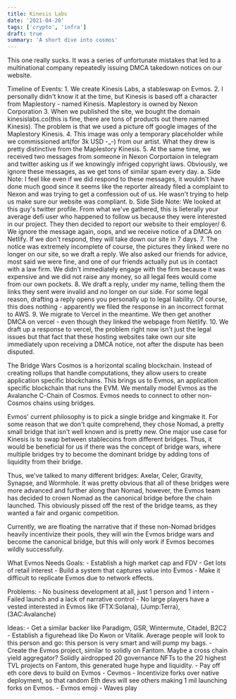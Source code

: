 ```yaml
---
title: Kinesis Labs
date: '2021-04-20'
tags: ['crypto', 'infra']
draft: true
summary: 'A short dive into cosmos'
---
```


This one really sucks. It was a series of unfortunate mistakes that led to a multinational company repeatedly issuing DMCA takedown notices on our website.

Timeline of Events: 1. We create Kinesis Labs, a stableswap on Evmos. 2. I personally didn't know it at the time, but Kinesis is based off a character from Maplestory - named Kinesis. Maplestory is owned by Nexon Corporation 3. When we published the site, we bought the domain kinesislabs.co(this is fine, there are tons of products out there named Kinesis). The problem is that we used a picture off google images of the Maplestory Kinesis. 4. This image was only a temporary placeholder while we commissioned art(for 3k USD -\_-) from our artist. What they drew is pretty distinctive from the Maplestory Kinesis. 5. At the same time, we received two messages from someone in Nexon Corportaion in telegram and twitter asking us if we knowingly infriged copyright laws. Obviously, we ignore these messages, as we get tons of similar spam every day.
a. Side Note: I feel like even if we did respond to these messages, it wouldn't have done much good since it seems like the reporter already filed a complaint to Nexon and was trying to get a confession out of us. He wasn't trying to help us make sure our website was compliant.
b. Side Side Note: We looked at this guy's twitter profile. From what we've gathered, this is lieterally your average defi user who happened to follow us because they were interested in our project. They then decided to report our website to their employer/ 6. We ignore the message again, oops, and we receive notice of a DMCA on Netlify. If we don't respond, they will take down our site in 7 days. 7. The notice was extremely incomplete of course, the pictures they linked were no longer on our site, so we draft a reply. We also asked our friends for advice, most said we were fine, and one of our friends actually put us in contact with a law firm. We didn't immediately engage with the firm because it was expensive and we did not raise any money, so all legal fees would come from our own pockets. 8. We draft a reply, under my name, telling them the links they sent were invalid and no longer on our side. For some legal reason, drafting a reply opens you personally up to legal liability. Of course, this does nothing - apparently we filed the response in an incorrect format to AWS. 9. We migrate to Vercel in the meantime. We then get another DMCA on vercel - even though they linked the webpage from Netlify. 10. We draft up a response to vercel, the problem right now isn't just the legal issues but that fact that these hosting websites take own our site immediately upon receiving a DMCA notice, not after the dispute has been disputed.

The Bridge Wars
Cosmos is a horizontal scaling blockchain. Instead of creating rollups that handle computations, they allow users to create application specific blockchains. This brings us to Evmos, an application specific blockchain that runs the EVM. We mentally model Evmos as the Avalanche C-Chain of Cosmos. Evmos needs to connect to other non-Cosmos chains using bridges.

Evmos' current philosophy is to pick a single bridge and kingmake it. For some reason that we don't quite comprehend, they chose Nomad, a pretty small bridge that isn't well known and is pretty new. One major use case for Kinesis is to swap between stablecoins from different bridges. Thus, it would be beneficial for us if there was the concept of bridge wars, where multiple bridges try to become the dominant bridge by adding tons of liquidity from their bridge.

Thus, we've talked to many different bridges: Axelar, Celer, Gravity, Synapse, and Wormhole. It was pretty obvious that all of these bridges were more advanced and further along than Nomad, however, the Evmos team has decided to crown Nomad as the canonical bridge before the chain launched. This obviously pissed off the rest of the bridge teams, as they wanted a fair and organic competition.

Currently, we are floating the narrative that if these non-Nomad bridges heavily incentivize their pools, they will win the Evmos bridge wars and become the canonical bridge, but this will only work if Evmos becomes wildly successfully.

What Evmos Needs
Goals: - Establish a high market cap and FDV - Get lots of retail interest - Build a system that captures value into Evmos - Make it difficult to replicate Evmos due to network effects.

Problems: - No business development at all, just 1 person and 1 intern - Failed launch and a lack of narrative control - No large players have a vested interested in Evmos like (FTX:Solana), (Jump:Terra), (3AC:Avalanche)

Ideas: - Get a similar backer like Paradigm, GSR, Wintermute, Citadel, B2C2 - Establish a figurehead like Do Kwon or Vitalik. Average people will look to this person and go: this person is very smart and will pump my bags. - Create the Evmos project, similar to solidly on Fantom. Maybe a cross chain yield aggregator? Solidly airdropped 20 governance NFTs to the 20 highest TVL projects on Fantom, this generated huge hype and liquidity. - Pay off eth core devs to build on Evmos - Cevmos - Incentivize forks over native deployment, so that random Eth devs will see others making 1 mil launching forks on Evmos. - Evmos emoji - Waves play
